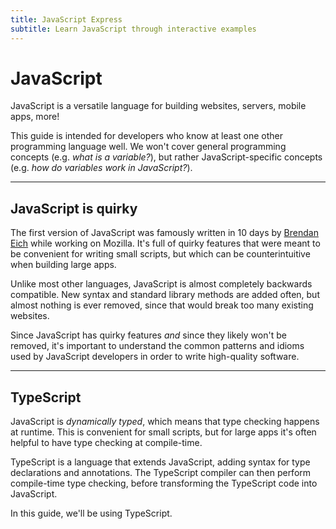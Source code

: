 ```yaml
---
title: JavaScript Express
subtitle: Learn JavaScript through interactive examples
---
```


# JavaScript

JavaScript is a versatile language for building websites, servers, mobile apps, more!

This guide is intended for developers who know at least one other programming language well. We won't cover general programming concepts (e.g. _what is a variable?_), but rather JavaScript-specific concepts (e.g. _how do variables work in JavaScript?_).

---

## JavaScript is quirky

The first version of JavaScript was famously written in 10 days by [Brendan Eich](https://en.wikipedia.org/wiki/Brendan_Eich) while working on Mozilla. It's full of quirky features that were meant to be convenient for writing small scripts, but which can be counterintuitive when building large apps. 

Unlike most other languages, JavaScript is almost completely backwards compatible. New syntax and standard library methods are added often, but almost nothing is ever removed, since that would break too many existing websites.

Since JavaScript has quirky features _and_ since they likely won't be removed, it's important to understand the common patterns and idioms used by JavaScript developers in order to write high-quality software.

---

## TypeScript

JavaScript is _dynamically typed_, which means that type checking happens at runtime. This is convenient for small scripts, but for large apps it's often helpful to have type checking at compile-time.

TypeScript is a language that extends JavaScript, adding syntax for type declarations and annotations. The TypeScript compiler can then perform compile-time type checking, before transforming the TypeScript code into JavaScript.

In this guide, we'll be using TypeScript.
